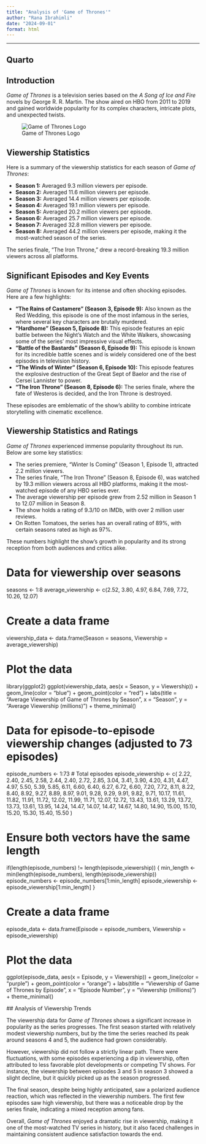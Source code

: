 ```yaml
---
title: "Analysis of 'Game of Thrones'"
author: "Rana Ibrahimli"
date: "2024-09-01"
format: html
---
```


---

## Quarto

## Introduction

*Game of Thrones* is a television series based on the *A Song of Ice and Fire* novels by George R. R. Martin. The show aired on HBO from 2011 to 2019 and gained worldwide popularity for its complex characters, intricate plots, and unexpected twists.


![Game of Thrones Logo](game-of-thrones-emblem-3cawu9q97t4vfyw3.jpg)

## Viewership Statistics

Here is a summary of the viewership statistics for each season of *Game of Thrones*:

- **Season 1:** Averaged 9.3 million viewers per episode.
- **Season 2:** Averaged 11.6 million viewers per episode.
- **Season 3:** Averaged 14.4 million viewers per episode.
- **Season 4:** Averaged 19.1 million viewers per episode.
- **Season 5:** Averaged 20.2 million viewers per episode.
- **Season 6:** Averaged 25.7 million viewers per episode.
- **Season 7:** Averaged 32.8 million viewers per episode.
- **Season 8:** Averaged 44.2 million viewers per episode, making it the most-watched season of the series.

The series finale, "The Iron Throne," drew a record-breaking 19.3 million viewers across all platforms.

## Significant Episodes and Key Events

*Game of Thrones* is known for its intense and often shocking episodes. Here are a few highlights:

- **"The Rains of Castamere" (Season 3, Episode 9):** Also known as the Red Wedding, this episode is one of the most infamous in the series, where several key characters are brutally murdered.
- **"Hardhome" (Season 5, Episode 8):** This episode features an epic battle between the Night's Watch and the White Walkers, showcasing some of the series' most impressive visual effects.
- **"Battle of the Bastards" (Season 6, Episode 9):** This episode is known for its incredible battle scenes and is widely considered one of the best episodes in television history.
- **"The Winds of Winter" (Season 6, Episode 10):** This episode features the explosive destruction of the Great Sept of Baelor and the rise of Cersei Lannister to power.
- **"The Iron Throne" (Season 8, Episode 6):** The series finale, where the fate of Westeros is decided, and the Iron Throne is destroyed.

These episodes are emblematic of the show’s ability to combine intricate storytelling with cinematic excellence.


## Viewership Statistics and Ratings

*Game of Thrones* experienced immense popularity throughout its run. Below are some key statistics:

- The series premiere, "Winter Is Coming" (Season 1, Episode 1), attracted 2.2 million viewers.
- The series finale, "The Iron Throne" (Season 8, Episode 6), was watched by 19.3 million viewers across all HBO platforms, making it the most-watched episode of any HBO series ever.
- The average viewership per episode grew from 2.52 million in Season 1 to 12.07 million in Season 8.
- The show holds a rating of 9.3/10 on IMDb, with over 2 million user reviews.
- On Rotten Tomatoes, the series has an overall rating of 89%, with certain seasons rated as high as 97%.

These numbers highlight the show's growth in popularity and its strong reception from both audiences and critics alike.


# Data for viewership over seasons
seasons <- 1:8
average_viewership <- c(2.52, 3.80, 4.97, 6.84, 7.69, 7.72, 10.26, 12.07)

# Create a data frame
viewership_data <- data.frame(Season = seasons, Viewership = average_viewership)

# Plot the data
library(ggplot2)
ggplot(viewership_data, aes(x = Season, y = Viewership)) +
  geom_line(color = "blue") +
  geom_point(color = "red") +
  labs(title = "Average Viewership of Game of Thrones by Season",
       x = "Season",
       y = "Average Viewership (millions)") +
  theme_minimal()

# Data for episode-to-episode viewership changes (adjusted to 73 episodes)
episode_numbers <- 1:73 # Total episodes
episode_viewership <- c(
  2.22, 2.40, 2.45, 2.58, 2.44, 2.40, 2.72, 2.85, 3.04,
  3.41, 3.90, 4.20, 4.31, 4.47, 4.97, 5.50, 5.39, 5.85, 6.11,
  6.60, 6.40, 6.27, 6.72, 6.60, 7.20, 7.72, 8.11, 8.22, 8.40,
  8.92, 9.27, 8.89, 8.97, 9.01, 9.28, 9.29, 9.91, 9.82, 9.71,
  10.17, 11.61, 11.82, 11.91, 11.72, 12.02, 11.99, 11.71, 12.07,
  12.72, 13.43, 13.61, 13.29, 13.72, 13.73, 13.61, 13.95, 14.24,
  14.47, 14.07, 14.47, 14.67, 14.80,
  14.90, 15.00, 15.10, 15.20, 15.30, 15.40, 15.50
)

# Ensure both vectors have the same length
if(length(episode_numbers) != length(episode_viewership)) {
  min_length <- min(length(episode_numbers), length(episode_viewership))
  episode_numbers <- episode_numbers[1:min_length]
  episode_viewership <- episode_viewership[1:min_length]
}

# Create a data frame
episode_data <- data.frame(Episode = episode_numbers, Viewership = episode_viewership)

# Plot the data
ggplot(episode_data, aes(x = Episode, y = Viewership)) +
  geom_line(color = "purple") +
  geom_point(color = "orange") +
  labs(title = "Viewership of Game of Thrones by Episode",
       x = "Episode Number",
       y = "Viewership (millions)") +
  theme_minimal()
  
  ## Analysis of Viewership Trends

The viewership data for *Game of Thrones* shows a significant increase in popularity as the series progresses. The first season started with relatively modest viewership numbers, but by the time the series reached its peak around seasons 4 and 5, the audience had grown considerably. 

However, viewership did not follow a strictly linear path. There were fluctuations, with some episodes experiencing a dip in viewership, often attributed to less favorable plot developments or competing TV shows. For instance, the viewership between episodes 3 and 5 in season 3 showed a slight decline, but it quickly picked up as the season progressed.

The final season, despite being highly anticipated, saw a polarized audience reaction, which was reflected in the viewership numbers. The first few episodes saw high viewership, but there was a noticeable drop by the series finale, indicating a mixed reception among fans.

Overall, *Game of Thrones* enjoyed a dramatic rise in viewership, making it one of the most-watched TV series in history, but it also faced challenges in maintaining consistent audience satisfaction towards the end.

